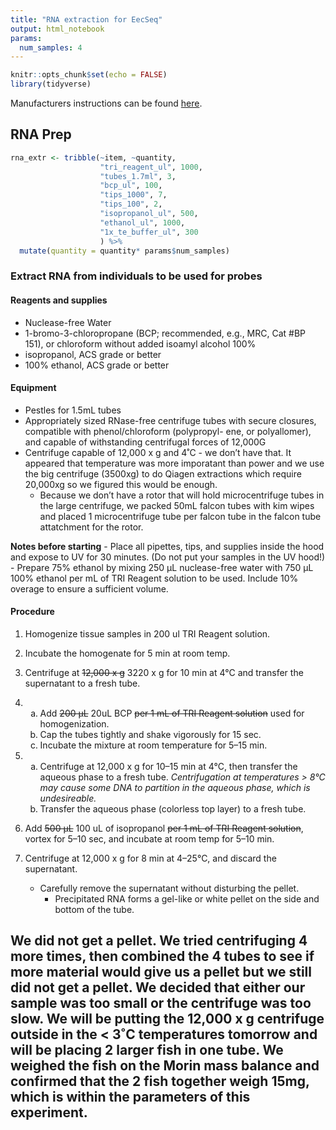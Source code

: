 ```yaml
---
title: "RNA extraction for EecSeq"
output: html_notebook
params:
  num_samples: 4
---
```


```r
knitr::opts_chunk$set(echo = FALSE)
library(tidyverse)
```

Manufacturers instructions can be found [here](https://github.com/pinskylab/laboratory/blob/master/documentation/tri-reagent-protocol.pdf).

## RNA Prep
```r
rna_extr <- tribble(~item, ~quantity,
                    "tri_reagent_ul", 1000,
                    "tubes_1.7ml", 3,
                    "bcp_ul", 100,
                    "tips_1000", 7,
                    "tips_100", 2,
                    "isopropanol_ul", 500, 
                    "ethanol_ul", 1000,
                    "1x_te_buffer_ul", 300
                    ) %>% 
  mutate(quantity = quantity* params$num_samples)
```


### Extract RNA from individuals to be used for probes

#### Reagents and supplies
- Nuclease-free Water
- 1-bromo-3-chloropropane (BCP; recommended, e.g., MRC, Cat #BP 151), or chloroform without added isoamyl alcohol 100% 
- isopropanol, ACS grade or better
- 100% ethanol, ACS grade or better

#### Equipment
- Pestles for 1.5mL tubes
- Appropriately sized RNase-free centrifuge tubes with secure closures, compatible with phenol/chloroform (polypropyl- ene, or polyallomer), and capable of withstanding centrifugal forces of 12,000G
- Centrifuge capable of 12,000 x g and 4˚C - we don't have that.  It appeared that temperature was more imporatant than power and we use the big centrifuge (3500xg) to do Qiagen extractions which require 20,000xg so we figured this would be enough.  
    - Because we don't have a rotor that will hold microcentrifuge tubes in the large centrifuge, we packed 50mL falcon tubes with kim wipes and placed 1 microcentrifuge tube per falcon tube in the falcon tube attatchment for the rotor.

**Notes before starting**
- Place all pipettes, tips, and supplies inside the hood and expose to UV for 30 minutes. (Do not put your samples in the UV hood!)  
- Prepare 75% ethanol by mixing 250 μL nuclease-free water with 750 μL 100% ethanol per mL of TRI Reagent solution to be used. Include 10% overage to ensure a sufficient volume.

#### Procedure
1. Homogenize tissue samples in 200 ul TRI Reagent solution.  
2. Incubate the homogenate for 5 min at room temp.  
3. Centrifuge at ~~12,000 x g~~ 3220 x g for 10 min at 4°C and transfer the supernatant to a fresh tube.  
4.    a. Add ~~200 μL~~ 20uL BCP ~~per 1 mL of TRI Reagent solution~~ used for homogenization.  
      b. Cap the tubes tightly and shake vigorously for 15 sec.  
      c. Incubate the mixture at room temperature for 5–15 min.  
      
5.    a. Centrifuge at 12,000 x g for 10–15 min at 4°C, then transfer the aqueous phase to a fresh tube. *Centrifugation at temperatures > 8°C may cause some DNA to partition in the aqueous phase, which is undesireable.*  
      b. Transfer the aqueous phase (colorless top layer) to a fresh tube.
6. Add ~~500 μL~~ 100 uL of isopropanol ~~per 1 mL of TRI Reagent solution~~, vortex for 5–10 sec, and incubate at room temp for 5–10 min.  
      
7. Centrifuge at 12,000 x g for 8 min at 4–25°C, and discard the supernatant.
	- Carefully remove the supernatant without disturbing the pellet.
		- Precipitated RNA forms a gel-like or white pellet on the side and bottom of the tube.
		
## We did not get a pellet.  We tried centrifuging 4 more times, then combined the 4 tubes to see if more material would give us a pellet but we still did not get a pellet.  We decided that either our sample was too small or the centrifuge was too slow.  We will be putting the 12,000 x g centrifuge outside in the < 3˚C temperatures tomorrow and will be placing 2 larger fish in one tube.  We weighed the fish on the Morin mass balance and confirmed that the 2 fish together weigh 15mg, which is within the parameters of this experiment.
  
